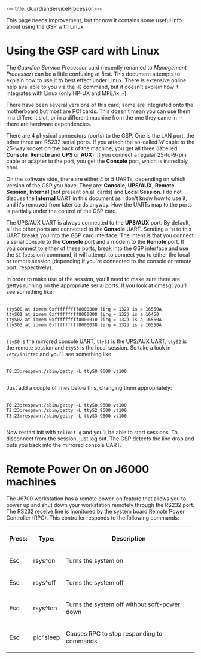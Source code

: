 ---
title: GuardianServiceProcessor
---

This page needs improvement, but for now it contains some useful info about using the GSP with Linux.

= Using the GSP card with Linux =

The ''Guardian Service Processor'' card (recently renamed to ''Management Processor'') can be a little confusing at first. This document attempts to explain how to use it to best effect under Linux. There is extensive online help available to you via the <tt>HE</tt> command, but it doesn't explain how it integrates with Linux (only HP-UX and MPE/ix ;-).

There have been several versions of this card; some are integrated onto the motherboard but most are PCI cards. This doesn't mean you can use them in a different slot, or in a different machine from the one they came in -- there are hardware dependencies.

There are 4 physical connectors (ports) to the GSP. One is the LAN port, the other three are RS232 serial ports. If you attach the so-called ''W'' cable to the 25-way socket on the back of the machine, you get all three (labelled '''Console''', '''Remote''' and '''UPS''' or '''AUX'''). If you connect a regular 25-to-9-pin cable or adapter to the port, you get the '''Console''' port, which is incredibly cool.

On the software side, there are either 4 or 5 UARTs, depending on which version of the GSP you have. They are: '''Console''', '''UPS/AUX''', '''Remote Session''', '''Internal''' (not present on all cards) and '''Local Session'''. I do not discuss the '''Internal''' UART in this document as I don't know how to use it, and it's removed from later cards anyway. How the UARTs map to the ports is partially under the control of the GSP card.

The UPS/AUX UART is always connected to the '''UPS/AUX''' port. By default, all the other ports are connected to the '''Console''' UART. Sending a <tt>^B</tt> to this UART breaks you into the GSP card interface. The intent is that you connect a serial console to the '''Console''' port and a modem to the '''Remote''' port. If you connect to either of these ports, break into the GSP interface and use the <tt>SE</tt> (session) command, it will attempt to connect you to either the local or remote session (depending if you're connected to the console or remote port, respectively).

In order to make use of the session, you'll need to make sure there are gettys running on the appropriate serial ports. If you look at dmesg, you'll see something like:
 <nowiki>
ttyS00 at iomem 0xfffffffff8000000 (irq = 132) is a 16550A
ttyS01 at iomem 0xfffffffff8000008 (irq = 132) is a 16450
ttyS02 at iomem 0xfffffffff8000010 (irq = 132) is a 16550A
ttyS03 at iomem 0xfffffffff8000038 (irq = 132) is a 16550A
 </nowiki>

<tt>ttyS0</tt> is the mirrored console UART, <tt>ttyS1</tt> is the UPS/AUX UART, <tt>ttyS2</tt> is the remote session and <tt>ttyS3</tt> is the local session. So take a look in <tt>/etc/inittab</tt> and you'll see something like:
 <nowiki>
T0:23:respawn:/sbin/getty -L ttyS0 9600 vt100
 </nowiki>

Just add a couple of lines below this, changing them appropriately:
 <nowiki>
T0:23:respawn:/sbin/getty -L ttyS0 9600 vt100
T2:23:respawn:/sbin/getty -L ttyS2 9600 vt100
T3:23:respawn:/sbin/getty -L ttyS3 9600 vt100
 </nowiki>

Now restart init with <code>telinit q</code> and you'll be able to start sessions. To disconnect from the session, just log out. The GSP detects the line drop and puts you back into the mirrored console UART.

= Remote Power On on J6000 machines =

The J6700 workstation has a remote power-on feature that allows you to power up and
shut down your workstation remotely through the RS232 port. The RS232 receive line is
monitored by the system board Remote Power Controller (RPC). This controller responds
to the following commands:
{| class="wikitable" style="margin:auto"
|-
!Press:!!Type:!!Description
|-
|Esc||rsys^on||Turns the system on
|-
|Esc||rsys^off||Turns the system off
|-
|Esc||rsys^ton||Turns the system off without soft-power down
|-
|Esc||pic^sleep||Causes RPC to stop responding to commands
|}